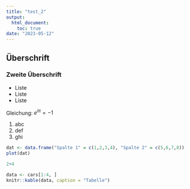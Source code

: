 ```yaml
---
title: "test_2"
output: 
  html_document:
    toc: true
date: "2023-05-12"
---
```



## Überschrift

### Zweite Überschrift

- Liste
- Liste
- Liste

Gleichung: $e^{i\pi} = -1$

1. abc
2. def
3. ghi


```r
dat <- data.frame("Spalte 1" = c(1,2,3,4), "Spalte 2" = c(5,6,7,8))
plot(dat)
```

```r
2+4
```


```r
data <- cars[1:4, ]
knitr::kable(data, caption = "Tabelle")
```
